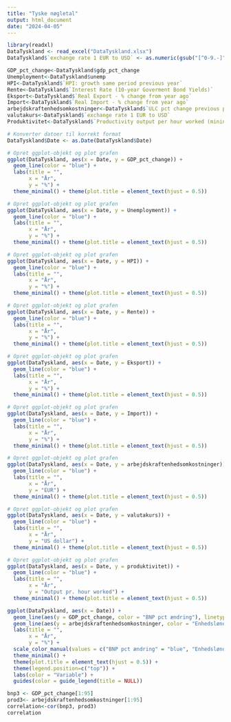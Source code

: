 ```yaml
---
title: "Tyske nøgletal"
output: html_document
date: "2024-04-05"
---
```



```r
library(readxl)
DataTyskland <- read_excel("DataTyskland.xlsx")
DataTyskland$`exchange rate 1 EUR to USD` <- as.numeric(gsub("[^0-9.-]", "", DataTyskland$`exchange rate 1 EUR to USD`))
```

```r
GDP_pct_change<-DataTyskland$gdp_pct_change
Unemployment<-DataTyskland$unemp
HPI<-DataTyskland$`HPI: growth same period previous year`
Rente<-DataTyskland$`Interest Rate (10-year Goverment Bond Yields)`
Eksport<-DataTyskland$`Real Export - % change from year ago`
Import<-DataTyskland$`Real Import - % change from year ago`
arbejdskraftenhedsomkostninger<-DataTyskland$`ULC pct change previous period`
valutakurs<-DataTyskland$`exchange rate 1 EUR to USD`
Produktivitet<-DataTyskland$`Productivity output per hour worked (mining and manufacturing)`
```

```r
# Konverter datoer til korrekt format
DataTyskland$Date <- as.Date(DataTyskland$Date)

# Opret ggplot-objekt og plot grafen
ggplot(DataTyskland, aes(x = Date, y = GDP_pct_change)) +
  geom_line(color = "blue") +
  labs(title = "",
       x = "År",
       y = "%") +
  theme_minimal() + theme(plot.title = element_text(hjust = 0.5))
```


```r
# Opret ggplot-objekt og plot grafen
ggplot(DataTyskland, aes(x = Date, y = Unemployment)) +
  geom_line(color = "blue") +
  labs(title = "",
       x = "År",
       y = "%") +
  theme_minimal() + theme(plot.title = element_text(hjust = 0.5))
```


```r
# Opret ggplot-objekt og plot grafen
ggplot(DataTyskland, aes(x = Date, y = HPI)) +
  geom_line(color = "blue") +
  labs(title = "",
       x = "År",
       y = "%") +
  theme_minimal() + theme(plot.title = element_text(hjust = 0.5))
```


```r
# Opret ggplot-objekt og plot grafen
ggplot(DataTyskland, aes(x = Date, y = Rente)) +
  geom_line(color = "blue") +
  labs(title = "",
       x = "År",
       y = "%") +
  theme_minimal() + theme(plot.title = element_text(hjust = 0.5))
```

```r
# Opret ggplot-objekt og plot grafen
ggplot(DataTyskland, aes(x = Date, y = Eksport)) +
  geom_line(color = "blue") +
  labs(title = "",
       x = "År",
       y = "%") +
  theme_minimal() + theme(plot.title = element_text(hjust = 0.5))
```


```r
# Opret ggplot-objekt og plot grafen
ggplot(DataTyskland, aes(x = Date, y = Import)) +
  geom_line(color = "blue") +
  labs(title = "",
       x = "År",
       y = "%") +
  theme_minimal() + theme(plot.title = element_text(hjust = 0.5))
```


```r
# Opret ggplot-objekt og plot grafen
ggplot(DataTyskland, aes(x = Date, y = arbejdskraftenhedsomkostninger)) +
  geom_line(color = "blue") +
  labs(title = "",
       x = "År",
       y = "EUR") +
  theme_minimal() + theme(plot.title = element_text(hjust = 0.5))
```


```r
# Opret ggplot-objekt og plot grafen
ggplot(DataTyskland, aes(x = Date, y = valutakurs)) +
  geom_line(color = "blue") +
  labs(title = "",
       x = "År",
       y = "US dollar") +
  theme_minimal() + theme(plot.title = element_text(hjust = 0.5))
```


```r
# Opret ggplot-objekt og plot grafen
ggplot(DataTyskland, aes(x = Date, y = produktivitet)) +
  geom_line(color = "blue") +
  labs(title = "",
       x = "År",
       y = "Output pr. hour worked") +
  theme_minimal() + theme(plot.title = element_text(hjust = 0.5))
```

```r
ggplot(DataTyskland, aes(x = Date)) +
  geom_line(aes(y = GDP_pct_change, color = "BNP pct ændring"), linetype = "solid") +
  geom_line(aes(y = arbejdskraftenhedsomkostninger, color = "Enhedslønomkostninger pct ændring"), linetype = "solid")+ # Tilføjelse af linje for enhedslønomkostninger
  labs(title = "",
       x = "År",
       y = "%") +
  scale_color_manual(values = c("BNP pct ændring" = "blue", "Enhedslønomkostninger pct ændring" = "red")) +  # Justér farverne efter behov
  theme_minimal() +
  theme(plot.title = element_text(hjust = 0.5)) +
  theme(legend.position=c("top")) +
  labs(color = "Variable") +
  guides(color = guide_legend(title = NULL))
```




```r
bnp3 <- GDP_pct_change[1:95]
prod3<- arbejdskraftenhedsomkostninger[1:95]
correlation<-cor(bnp3, prod3)
correlation
```






